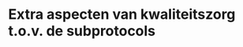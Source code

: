 # Extra aspecten van kwaliteitszorg t.o.v. de subprotocols

<!--
Geen herhaling van wat al in subprotocols staat
-->


